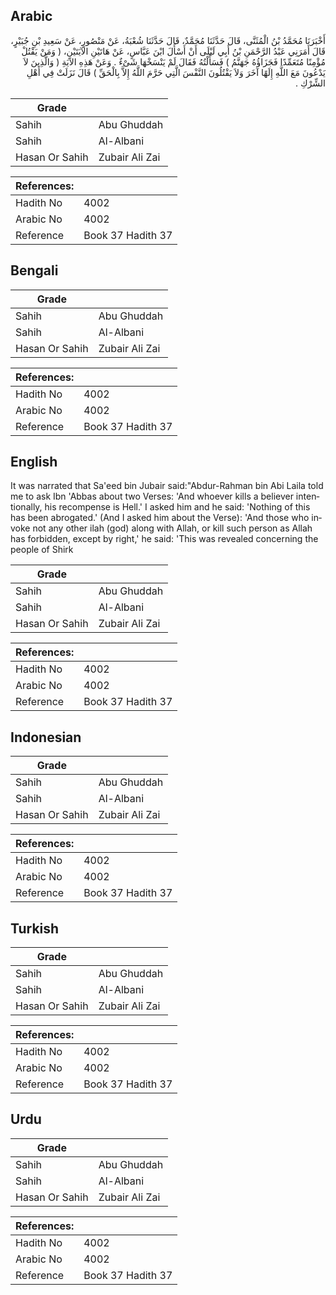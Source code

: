 ## Arabic


<div dir="rtl" lang="ar" style={{fontSize:'larger',backgroundColor:'#f8f9fa',padding:20}}>
أَخْبَرَنَا مُحَمَّدُ بْنُ الْمُثَنَّى، قَالَ حَدَّثَنَا مُحَمَّدٌ، قَالَ حَدَّثَنَا شُعْبَةُ، عَنْ مَنْصُورٍ، عَنْ سَعِيدِ بْنِ جُبَيْرٍ، قَالَ أَمَرَنِي عَبْدُ الرَّحْمَنِ بْنُ أَبِي لَيْلَى أَنْ أَسْأَلَ ابْنَ عَبَّاسٍ، عَنْ هَاتَيْنِ الآيَتَيْنِ، ‏(‏ وَمَنْ يَقْتُلْ مُؤْمِنًا مُتَعَمِّدًا فَجَزَاؤُهُ جَهَنَّمُ ‏)‏ فَسَأَلْتُهُ فَقَالَ لَمْ يَنْسَخْهَا شَىْءٌ ‏.‏ وَعَنْ هَذِهِ الآيَةِ ‏(‏ وَالَّذِينَ لاَ يَدْعُونَ مَعَ اللَّهِ إِلَهًا آخَرَ وَلاَ يَقْتُلُونَ النَّفْسَ الَّتِي حَرَّمَ اللَّهُ إِلاَّ بِالْحَقِّ ‏)‏ قَالَ نَزَلَتْ فِي أَهْلِ الشِّرْكِ ‏.‏
</div>
<div style={{backgroundColor:'#f8f9fa',padding:20, marginBottom: 10}}><table> <thead> <tr> <th>Grade</th> <th></th> </tr> </thead> <tbody> <tr><td>Sahih</td><td>Abu Ghuddah</td></tr><tr><td>Sahih</td><td>Al-Albani</td></tr><tr><td>Hasan Or Sahih</td><td>Zubair Ali Zai</td></tr></tbody></table><table> <thead> <tr> <th>References:</th> <th></th> </tr> </thead> <tbody><tr><td>Hadith No</td><td>4002</td></tr><tr><td>Arabic No</td><td>4002</td></tr><tr><td>Reference</td><td>Book 37 Hadith 37</td></tr></tbody></table></div>

## Bengali


<div dir="ltr" lang="bn" style={{fontSize:'larger',backgroundColor:'#f8f9fa',padding:20}}>

</div>
<div style={{backgroundColor:'#f8f9fa',padding:20, marginBottom: 10}}><table> <thead> <tr> <th>Grade</th> <th></th> </tr> </thead> <tbody> <tr><td>Sahih</td><td>Abu Ghuddah</td></tr><tr><td>Sahih</td><td>Al-Albani</td></tr><tr><td>Hasan Or Sahih</td><td>Zubair Ali Zai</td></tr></tbody></table><table> <thead> <tr> <th>References:</th> <th></th> </tr> </thead> <tbody><tr><td>Hadith No</td><td>4002</td></tr><tr><td>Arabic No</td><td>4002</td></tr><tr><td>Reference</td><td>Book 37 Hadith 37</td></tr></tbody></table></div>

## English


<div dir="ltr" lang="en" style={{fontSize:'larger',backgroundColor:'#f8f9fa',padding:20}}>
It was narrated that Sa'eed bin Jubair said:"Abdur-Rahman bin Abi Laila told me to ask Ibn 'Abbas about two Verses: 'And whoever kills a believer intentionally, his recompense is Hell.' I asked him and he said: 'Nothing of this has been abrogated.' (And I asked him about the Verse): 'And those who invoke not any other ilah (god) along with Allah, or kill such person as Allah has forbidden, except by right,' he said: 'This was revealed concerning the people of Shirk
</div>
<div style={{backgroundColor:'#f8f9fa',padding:20, marginBottom: 10}}><table> <thead> <tr> <th>Grade</th> <th></th> </tr> </thead> <tbody> <tr><td>Sahih</td><td>Abu Ghuddah</td></tr><tr><td>Sahih</td><td>Al-Albani</td></tr><tr><td>Hasan Or Sahih</td><td>Zubair Ali Zai</td></tr></tbody></table><table> <thead> <tr> <th>References:</th> <th></th> </tr> </thead> <tbody><tr><td>Hadith No</td><td>4002</td></tr><tr><td>Arabic No</td><td>4002</td></tr><tr><td>Reference</td><td>Book 37 Hadith 37</td></tr></tbody></table></div>

## Indonesian


<div dir="ltr" lang="id" style={{fontSize:'larger',backgroundColor:'#f8f9fa',padding:20}}>

</div>
<div style={{backgroundColor:'#f8f9fa',padding:20, marginBottom: 10}}><table> <thead> <tr> <th>Grade</th> <th></th> </tr> </thead> <tbody> <tr><td>Sahih</td><td>Abu Ghuddah</td></tr><tr><td>Sahih</td><td>Al-Albani</td></tr><tr><td>Hasan Or Sahih</td><td>Zubair Ali Zai</td></tr></tbody></table><table> <thead> <tr> <th>References:</th> <th></th> </tr> </thead> <tbody><tr><td>Hadith No</td><td>4002</td></tr><tr><td>Arabic No</td><td>4002</td></tr><tr><td>Reference</td><td>Book 37 Hadith 37</td></tr></tbody></table></div>

## Turkish


<div dir="ltr" lang="tr" style={{fontSize:'larger',backgroundColor:'#f8f9fa',padding:20}}>

</div>
<div style={{backgroundColor:'#f8f9fa',padding:20, marginBottom: 10}}><table> <thead> <tr> <th>Grade</th> <th></th> </tr> </thead> <tbody> <tr><td>Sahih</td><td>Abu Ghuddah</td></tr><tr><td>Sahih</td><td>Al-Albani</td></tr><tr><td>Hasan Or Sahih</td><td>Zubair Ali Zai</td></tr></tbody></table><table> <thead> <tr> <th>References:</th> <th></th> </tr> </thead> <tbody><tr><td>Hadith No</td><td>4002</td></tr><tr><td>Arabic No</td><td>4002</td></tr><tr><td>Reference</td><td>Book 37 Hadith 37</td></tr></tbody></table></div>

## Urdu


<div dir="rtl" lang="ur" style={{fontSize:'larger',backgroundColor:'#f8f9fa',padding:20}}>

</div>
<div style={{backgroundColor:'#f8f9fa',padding:20, marginBottom: 10}}><table> <thead> <tr> <th>Grade</th> <th></th> </tr> </thead> <tbody> <tr><td>Sahih</td><td>Abu Ghuddah</td></tr><tr><td>Sahih</td><td>Al-Albani</td></tr><tr><td>Hasan Or Sahih</td><td>Zubair Ali Zai</td></tr></tbody></table><table> <thead> <tr> <th>References:</th> <th></th> </tr> </thead> <tbody><tr><td>Hadith No</td><td>4002</td></tr><tr><td>Arabic No</td><td>4002</td></tr><tr><td>Reference</td><td>Book 37 Hadith 37</td></tr></tbody></table></div>